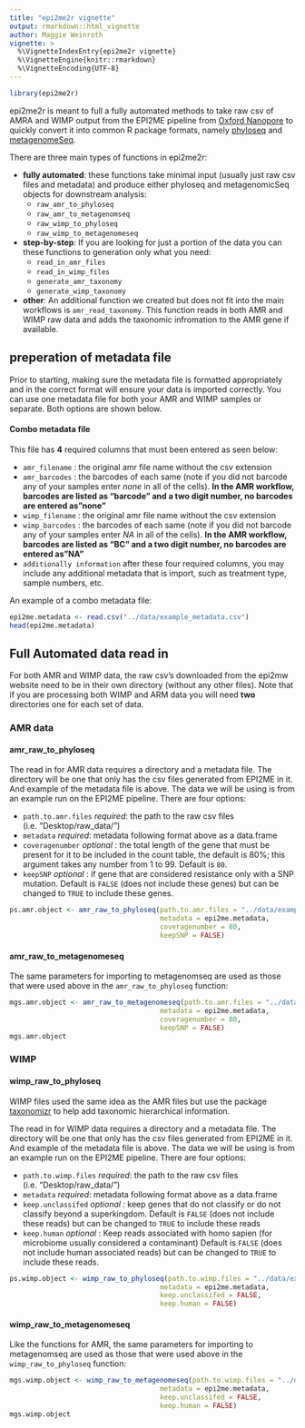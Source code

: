 ```yaml
---
title: "epi2me2r vignette"
output: rmarkdown::html_vignette
author: Maggie Weinroth
vignette: >
  %\VignetteIndexEntry{epi2me2r vignette}
  %\VignetteEngine{knitr::rmarkdown}
  %\VignetteEncoding{UTF-8}
---
```


```r
library(epi2me2r)
```


epi2me2r is meant to full a fully automated methods to take raw csv of AMRA and
WIMP output from the EPI2ME pipeline from [Oxford Nanopore](https://nanoporetech.com/) 
to quickly convert it into common R package formats, namely [phyloseq](https://joey711.github.io/phyloseq/)
and [metagenomeSeq](https://www.bioconductor.org/packages/release/bioc/html/metagenomeSeq.html). 

There are three main types of functions in epi2me2r:

- **fully automated**: these functions take minimal input (usually just raw csv files and metadata) and produce either phyloseq and metagenomicSeq objects for downstream analysis:
    - `raw_amr_to_phyloseq`
    - `raw_amr_to_metagenomseq`
    - `raw_wimp_to_phyloseq`
    - `raw_wimp_to_metagenomeseq`
        
- **step-by-step**: If you are looking for just a portion of the data you can these functions to generation only what you need:
    - `read_in_amr_files`
    - `read_in_wimp_files`
    - `generate_amr_taxonomy`
    - `generate_wimp_taxonomy`

- **other**: An additional function we created but does not fit into the main workflows is `amr_read_taxonomy`. This function reads in both AMR and WIMP raw data and adds the taxonomic infromation to the AMR gene if available.  


## preperation of metadata file

Prior to starting, making sure the metadata file is formatted appropriately and in the correct format will ensure your data is imported correctly. You can use one metadata file for both your AMR and WIMP samples or separate. Both options are shown below. 

#### Combo metadata file

This file has **4** required columns that must been entered as seen below:

- `amr_filename` : the original amr file name without the csv extension
- `amr_barcodes` : the barcodes of each same (note if you did not barcode any of your samples enter *none* in all of the cells). **In the AMR workflow, barcodes are listed as "barcode" and a two digit number, no barcodes are entered as"none"**
- `wimp_filename` : the original amr file name without the csv extension
- `wimp_barcodes` : the barcodes of each same (note if you did not barcode any of your samples enter *NA* in all of the cells). **In the AMR workflow, barcodes are listed as "BC" and a two digit number, no barcodes are entered as"NA"**
- `additionally information` after these four required columns, you may include any additional metadata that is import, such as treatment type, sample numbers, etc.

An example of a combo metadata file:

```r
epi2me.metadata <- read.csv("../data/example_metadata.csv")
head(epi2me.metadata)
```

## Full Automated data read in

For both AMR and WIMP data, the raw csv's downloaded from the epi2mw website need to be in their own directory (without any other files). Note that if you are processing both WIMP and ARM data you will need **two** directories one for each set of data. 

### AMR data

#### amr_raw_to_phyloseq

The read in for AMR data requires a directory and a metadata file. The directory will be one that only has the csv files generated from EPI2ME in it. And example of the metadata file is above. The data we will be using is from an example run on the EPI2ME pipeline. There are four options:

- `path.to.amr.files` *required*: the path to the raw csv files (i.e. "Desktop/raw_data/")
- `metadata` *required*: metadata following format above as a data.frame
- `coveragenumber` *optional* : the total length of the gene that must be present for it to be included in the count table, the default is 80%; this argument takes any number from 1 to 99. Default is `80`.
- `keepSNP` *optional* : if gene that are considered resistance only with a SNP mutation. Default is `FALSE` (does not include these genes) but can be changed to `TRUE` to include these genes. 


```r
ps.amr.object <- amr_raw_to_phyloseq(path.to.amr.files = "../data/example_amr_data/",
                                     metadata = epi2me.metadata,
                                     coveragenumber = 80, 
                                     keepSNP = FALSE)
```

#### amr_raw_to_metagenomeseq

The same parameters for importing to metagenomseq are used as those that were used above in the `amr_raw_to_phyloseq` function:

```r
mgs.amr.object <- amr_raw_to_metagenomeseq(path.to.amr.files = "../data/example_amr_data/",
                                     metadata = epi2me.metadata,
                                     coveragenumber = 80, 
                                     keepSNP = FALSE)
mgs.amr.object
```


### WIMP

#### wimp_raw_to_phyloseq

WIMP files used the same idea as the AMR files but use the package [taxonomizr](https://github.com/sherrillmix/taxonomizr) to help add taxonomic hierarchical information. 

The read in for WIMP data requires a directory and a metadata file. The directory will be one that only has the csv files generated from EPI2ME in it. And example of the metadata file is above. The data we will be using is from an example run on the EPI2ME pipeline. There are four options:

- `path.to.wimp.files` *required*: the path to the raw csv files (i.e. "Desktop/raw_data/")
- `metadata` *required*: metadata following format above as a data.frame
- `keep.unclassifed` *optional* : keep genes that do not classify or do not classify beyond a superkingdom. Default is `FALSE` (does not include these reads) but can be changed to `TRUE` to include these reads 
- `keep.human` *optional* : Keep reads associated with homo sapien (for microbiome usually considered a contaminant) Default is `FALSE` (does not include human associated reads) but can be changed to `TRUE` to include these reads. 

```r
ps.wimp.object <- wimp_raw_to_phyloseq(path.to.wimp.files = "../data/example_wimp_data/",
                                     metadata = epi2me.metadata,
                                     keep.unclassifed = FALSE, 
                                     keep.human = FALSE)
```                                     

#### wimp_raw_to_metagenomeseq

Like the functions for AMR, the same parameters for importing to metagenomseq are used as those that were used above in the `wimp_raw_to_phyloseq` function:

```r
mgs.wimp.object <- wimp_raw_to_metagenomeseq(path.to.wimp.files = "../data/example_wimp_data/",
                                     metadata = epi2me.metadata,
                                     keep.unclassifed = FALSE, 
                                     keep.human = FALSE)
mgs.wimp.object
```
